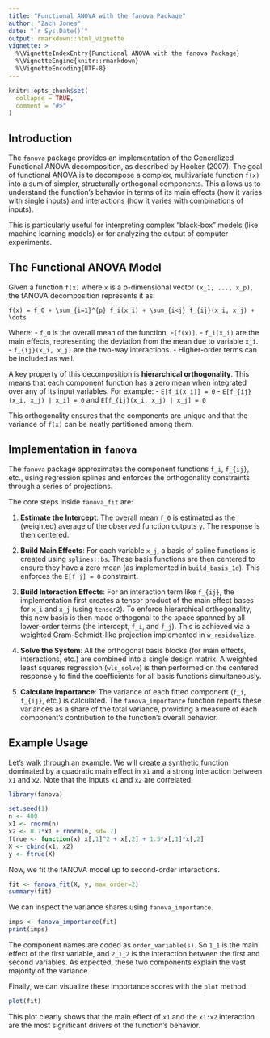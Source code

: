 ```yaml
---
title: "Functional ANOVA with the fanova Package"
author: "Zach Jones"
date: "`r Sys.Date()`"
output: rmarkdown::html_vignette
vignette: >
  %\VignetteIndexEntry{Functional ANOVA with the fanova Package}
  %\VignetteEngine{knitr::rmarkdown}
  %\VignetteEncoding{UTF-8}
---
```


```r
knitr::opts_chunk$set(
  collapse = TRUE,
  comment = "#>"
)
```

## Introduction

The `fanova` package provides an implementation of the Generalized Functional ANOVA decomposition, as described by Hooker (2007). The goal of functional ANOVA is to decompose a complex, multivariate function `f(x)` into a sum of simpler, structurally orthogonal components. This allows us to understand the function's behavior in terms of its main effects (how it varies with single inputs) and interactions (how it varies with combinations of inputs).

This is particularly useful for interpreting complex "black-box" models (like machine learning models) or for analyzing the output of computer experiments.

## The Functional ANOVA Model

Given a function `f(x)` where `x` is a p-dimensional vector `(x_1, ..., x_p)`, the fANOVA decomposition represents it as:

`f(x) = f_0 + \sum_{i=1}^{p} f_i(x_i) + \sum_{i<j} f_{ij}(x_i, x_j) + \dots`

Where:
- `f_0` is the overall mean of the function, `E[f(x)]`.
- `f_i(x_i)` are the main effects, representing the deviation from the mean due to variable `x_i`.
- `f_{ij}(x_i, x_j)` are the two-way interactions.
- Higher-order terms can be included as well.

A key property of this decomposition is **hierarchical orthogonality**. This means that each component function has a zero mean when integrated over any of its input variables. For example:
- `E[f_i(x_i)] = 0`
- `E[f_{ij}(x_i, x_j) | x_i] = 0` and `E[f_{ij}(x_i, x_j) | x_j] = 0`

This orthogonality ensures that the components are unique and that the variance of `f(x)` can be neatly partitioned among them.

## Implementation in `fanova`

The `fanova` package approximates the component functions `f_i`, `f_{ij}`, etc., using regression splines and enforces the orthogonality constraints through a series of projections.

The core steps inside `fanova_fit` are:

1.  **Estimate the Intercept**: The overall mean `f_0` is estimated as the (weighted) average of the observed function outputs `y`. The response is then centered.

2.  **Build Main Effects**: For each variable `x_j`, a basis of spline functions is created using `splines::bs`. These basis functions are then centered to ensure they have a zero mean (as implemented in `build_basis_1d`). This enforces the `E[f_j] = 0` constraint.

3.  **Build Interaction Effects**: For an interaction term like `f_{ij}`, the implementation first creates a tensor product of the main effect bases for `x_i` and `x_j` (using `tensor2`). To enforce hierarchical orthogonality, this new basis is then made orthogonal to the space spanned by all lower-order terms (the intercept, `f_i`, and `f_j`). This is achieved via a weighted Gram-Schmidt-like projection implemented in `w_residualize`.

4.  **Solve the System**: All the orthogonal basis blocks (for main effects, interactions, etc.) are combined into a single design matrix. A weighted least squares regression (`wls_solve`) is then performed on the centered response `y` to find the coefficients for all basis functions simultaneously.

5.  **Calculate Importance**: The variance of each fitted component (`f_i`, `f_{ij}`, etc.) is calculated. The `fanova_importance` function reports these variances as a share of the total variance, providing a measure of each component's contribution to the function's overall behavior.

## Example Usage

Let's walk through an example. We will create a synthetic function dominated by a quadratic main effect in `x1` and a strong interaction between `x1` and `x2`. Note that the inputs `x1` and `x2` are correlated.

```r
library(fanova)

set.seed(1)
n <- 400
x1 <- rnorm(n)
x2 <- 0.7*x1 + rnorm(n, sd=.7)
ftrue <- function(x) x[,1]^2 + x[,2] + 1.5*x[,1]*x[,2]
X <- cbind(x1, x2)
y <- ftrue(X)
```

Now, we fit the fANOVA model up to second-order interactions.

```r
fit <- fanova_fit(X, y, max_order=2)
summary(fit)
```

We can inspect the variance shares using `fanova_importance`.

```r
imps <- fanova_importance(fit)
print(imps)
```

The component names are coded as `order_variable(s)`. So `1_1` is the main effect of the first variable, and `2_1_2` is the interaction between the first and second variables. As expected, these two components explain the vast majority of the variance.

Finally, we can visualize these importance scores with the `plot` method.

```r
plot(fit)
```

This plot clearly shows that the main effect of `x1` and the `x1:x2` interaction are the most significant drivers of the function's behavior.

